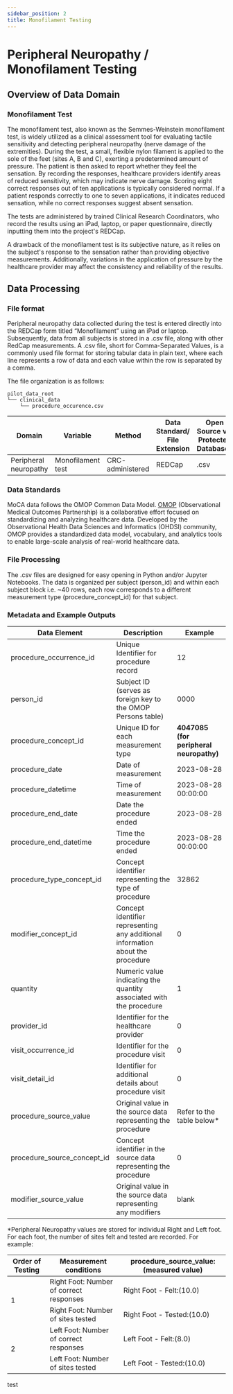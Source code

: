 ```yaml
---
sidebar_position: 2
title: Monofilament Testing
---
```


# Peripheral Neuropathy / Monofilament Testing

## Overview of Data Domain

### Monofilament Test

The monofilament test, also known as the Semmes-Weinstein monofilament test, is widely utilized as a clinical assessment tool for evaluating tactile sensitivity and detecting peripheral neuropathy (nerve damage of the extremities). During the test, a small, flexible nylon filament is applied to the sole of the feet (sites A, B and C), exerting a predetermined amount of pressure. The patient is then asked to report whether they feel the sensation. By recording the responses, healthcare providers identify areas of reduced sensitivity, which may indicate nerve damage. Scoring eight correct responses out of ten applications is typically considered normal. If a patient responds correctly to one to seven applications, it indicates reduced sensation, while no correct responses suggest absent sensation.

The tests are administered by trained Clinical Research Coordinators, who record the results using an iPad, laptop, or paper questionnaire, directly inputting them into the project's REDCap.

A drawback of the monofilament test is its subjective nature, as it relies on the subject's response to the sensation rather than providing objective measurements. Additionally, variations in the application of pressure by the healthcare provider may affect the consistency and reliability of the results.

## Data Processing

### File format

Peripheral neuropathy data collected during the test is entered directly into the REDCap form titled “Monofilament” using an iPad or laptop. Subsequently, data from all subjects is stored in a .csv file, along with other RedCap measurements. A .csv file, short for Comma-Separated Values, is a commonly used file format for storing tabular data in plain text, where each line represents a row of data and each value within the row is separated by a comma.

The file organization is as follows:

```
pilot_data_root
└── clinical_data
    └── procedure_occurence.csv
```

| Domain                | Variable          | Method            | Data Standard/ File Extension | Open Source vs. Protected Database? |             |
| --------------------- | ----------------- | ----------------- | ----------------------------- | ----------------------------------- | ----------- |
| Peripheral neuropathy | Monofilament test | CRC- administered | REDCap                        | .csv                                | Open Source |

### Data Standards

MoCA data follows the OMOP Common Data Model. [OMOP](https://www.ohdsi.org/data-standardization/) (Observational Medical Outcomes Partnership) is a collaborative effort focused on standardizing and analyzing healthcare data. Developed by the Observational Health Data Sciences and Informatics (OHDSI) community, OMOP provides a standardized data model, vocabulary, and analytics tools to enable large-scale analysis of real-world healthcare data.

### File Processing

The .csv files are designed for easy opening in Python and/or Jupyter Notebooks. The data is organized per subject (person_id) and within each subject block i.e. ~40 rows, each row corresponds to a different measurement type (procedure_concept_id) for that subject.

### Metadata and Example Outputs

| Data Element                | Description                                                                    | Example                                 |
| --------------------------- | ------------------------------------------------------------------------------ | --------------------------------------- |
| procedure_occurrence_id     | Unique Identifier for procedure record                                         | 12                                      |
| person_id                   | Subject ID (serves as foreign key to the OMOP Persons table)                   | 0000                                    |
| procedure_concept_id        | Unique ID for each measurement type                                            | **4047085 (for peripheral neuropathy)** |
| procedure_date              | Date of measurement                                                            | 2023-08-28                              |
| procedure_datetime          | Time of measurement                                                            | 2023-08-28 00:00:00                     |
| procedure_end_date          | Date the procedure ended                                                       | 2023-08-28                              |
| procedure_end_datetime      | Time the procedure ended                                                       | 2023-08-28 00:00:00                     |
| procedure_type_concept_id   | Concept identifier representing the type of procedure                          | 32862                                   |
| modifier_concept_id         | Concept identifier representing any additional information about the procedure | 0                                       |
| quantity                    | Numeric value indicating the quantity associated with the procedure            | 1                                       |
| provider_id                 | Identifier for the healthcare provider                                         | 0                                       |
| visit_occurrence_id         | Identifier for the procedure visit                                             | 0                                       |
| visit_detail_id             | Identifier for additional details about procedure visit                        | 0                                       |
| procedure_source_value      | Original value in the source data representing the procedure                   | Refer to the table below\*              |
| procedure_source_concept_id | Concept identifier in the source data representing the procedure               | 0                                       |
| modifier_source_value       | Original value in the source data representing any modifiers                   | blank                                   |

\*Peripheral Neuropathy values are stored for individual Right and Left foot. For each foot, the number of sites felt and tested are recorded. For example:

<table>
  <thead>
    <tr>
      <th>Order of Testing</th>
      <th>Measurement conditions</th>
      <th>procedure_source_value: (measured value) </th>
    </tr>
  </thead>
  <tbody>
    <tr>
      <td rowSpan="2">1</td>
      <td>Right Foot: Number of correct responses</td>
      <td>Right Foot - Felt:(10.0)</td>
    </tr>
    <tr>
      <td>Right Foot: Number of sites tested</td>
      <td>Right Foot - Tested:(10.0)</td>
    </tr>
    <tr>
      <td rowSpan="2">2</td>
      <td>Left Foot: Number of correct responses</td>
      <td>Left Foot - Felt:(8.0)</td>
    </tr>
    <tr>
      <td>Left Foot: Number of sites tested</td>
      <td>Left Foot - Tested:(10.0)</td>
    </tr>
  </tbody>
</table>

test

<MonofilanmentTable />


<PageFeedback />
